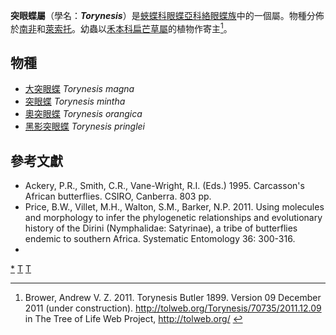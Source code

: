 {{NoteTA
|G1=Butterfly
}}
{{Automatic taxobox
| taxon = Torynesis
| image = 
| image_caption = 
| authority = Butler, [1899]
| type_species = [[突眼蝶|突眼蝶]]<br />''Dira mintha''
| type_species_authority = Geyer, [1837]
| subdivision_ranks = 物種
| subdivision =
共4種，詳見正文。
| synonyms = 
* ''Mintha'' <small>van Son, 1955</small>
}}

'''突眼蝶屬'''（學名：'''''Torynesis'''''）是[[蛺蝶科|蛺蝶科]][[眼蝶亞科|眼蝶亞科]][[絡眼蝶族|絡眼蝶族]]中的一個屬。物種分佈於[[南非|南非]]和[[萊索托|萊索托]]。幼蟲以[[禾本科|禾本科]][[扁芒草屬|扁芒草屬]]的植物作寄主<ref>Brower, Andrew V. Z. 2011. Torynesis Butler 1899. Version 09 December 2011 (under construction). http://tolweb.org/Torynesis/70735/2011.12.09 in The Tree of Life Web Project, http://tolweb.org/ {{Wayback|url=http://tolweb.org/ |date=20110515100516 }}</ref>。

== 物種 ==
* [[大突眼蝶|大突眼蝶]] ''Torynesis magna''
* [[突眼蝶|突眼蝶]] ''Torynesis mintha''
* [[奧突眼蝶|奧突眼蝶]] ''Torynesis orangica''
* [[黑影突眼蝶|黑影突眼蝶]] ''Torynesis pringlei''
<!--
== 圖集 ==
<gallery>
</gallery>
-->
== 參考文獻 ==
<references/>
* Ackery, P.R., Smith, C.R., Vane-Wright, R.I. (Eds.) 1995. Carcasson's African butterflies. CSIRO, Canberra. 803 pp.
* Price, B.W., Villet, M.H., Walton, S.M., Barker, N.P. 2011. Using molecules and morphology to infer the phylogenetic relationships and evolutionary history of the Dirini (Nymphalidae: Satyrinae), a tribe of butterflies endemic to southern Africa. Systematic Entomology 36: 300-316.
* {{Cite book | author = 寿建新 周尧 李宇飞 | title = 世界蝴蝶分類名錄 | location = 中國 | publisher = 陝西科學技術出版社 | date = 2006-04-01 | ISBN = 9787536936768 | language= zh-hans }}

{{Commons category| Torynesis}}
{{Taxonbar}}

{{眼蝶亞科}}

[[Category:突眼蝶屬|*]]
[[Category:絡眼蝶族|T]]
[[Category:1899年描述的分类群|T]]